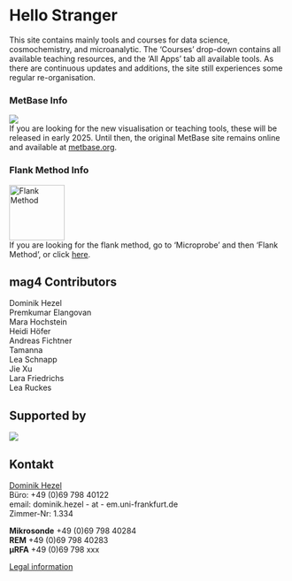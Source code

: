 <!-- ---
title: 'mag4' 
--- -->

# Hello Stranger  <!-- <span style="color:grey">(*beta*)</span>  -->
This site contains mainly tools and courses for data science, cosmochemistry, and microanalytic. The 'Courses' drop-down contains all available teaching resources, and the 'All Apps' tab all available tools. As there are continuous updates and additions, the site still experiences some regular re-organisation. 

### MetBase Info
![](images/MetBase%20Logo.png)  
If you are looking for the new visualisation or teaching tools, these will be released in early 2025. Until then, the original MetBase site remains online and available at [metbase.org](https://www.metbase.org).

### Flank Method Info
![Flank Method](/microprobe/flank-method/images/flank-method-logo.png){width=100px}  
If you are looking for the flank method, go to 'Microprobe' and then 'Flank Method', or click [here](microprobe/flank-method/welcome.qmd).

## mag4 Contributors
Dominik Hezel  
Premkumar Elangovan  
Mara Hochstein  
Heidi Höfer  
Andreas Fichtner  
Tamanna  
Lea Schnapp  
Jie Xu  
Lara Friedrichs  
Lea Ruckes
<!--
Cecily Ogunjobi – maps
-->

## Supported by

![](images/supported-by.png)


## Kontakt

[Dominik Hezel](https://www.uni-frankfurt.de/49537872/Homepage)  
Büro: +49 (0)69 798 40122  
email: dominik.hezel - at - em.uni-frankfurt.de  
Zimmer-Nr: 1.334  

**Mikrosonde** +49 (0)69 798 40284  
**REM** +49 (0)69 798 40283  
**µRFA** +49 (0)69 798 xxx  

[Legal information](about.html)